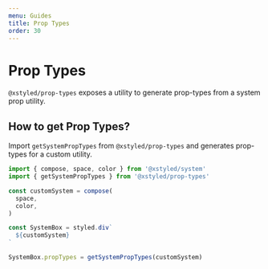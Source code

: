 ```yaml
---
menu: Guides
title: Prop Types
order: 30
---
```


# Prop Types

`@xstyled/prop-types` exposes a utility to generate prop-types from a system prop utility.

## How to get Prop Types?

Import `getSystemPropTypes` from `@xstyled/prop-types` and generates prop-types for a custom utility.

```js
import { compose, space, color } from '@xstyled/system'
import { getSystemPropTypes } from '@xstyled/prop-types'

const customSystem = compose(
  space,
  color,
)

const SystemBox = styled.div`
  ${customSystem}
`

SystemBox.propTypes = getSystemPropTypes(customSystem)
```
